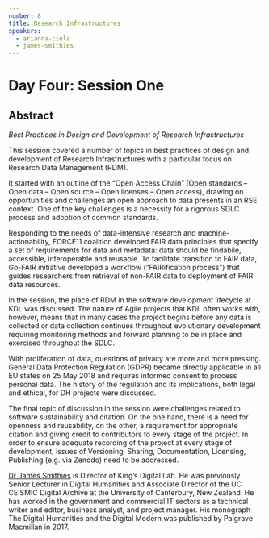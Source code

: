 ```yaml
---
number: 8
title: Research Infrastructures
speakers:
  - arianna-ciula
  - james-smithies
---
```


# Day Four: Session One

## Abstract

_Best Practices in Design and Development of Research Infrastructures_

This session covered a number of topics in best practices of design and
development of Research Infrastructures with a particular focus on Research Data
Management (RDM).

It started with an outline of the “Open Access Chain” (Open standards – Open
data – Open source – Open licenses – Open access), drawing on opportunities and
challenges an open approach to data presents in an RSE context. One of the key
challenges is a necessity for a rigorous SDLC process and adoption of common
standards.

Responding to the needs of data-intensive research and machine-actionability,
FORCE11 coalition developed FAIR data principles that specify a set of
requirements for data and metadata: data should be findabile, accessible,
interoperable and reusable. To facilitate transition to FAIR data, Go-FAIR
initiative developed a workflow (“FAIRification process”) that guides
researchers from retrieval of non-FAIR data to deployment of FAIR data
resources.

In the session, the place of RDM in the software development lifecycle at KDL
was discussed. The nature of Agile projects that KDL often works with, however,
means that in many cases the project begins before any data is collected or data
collection continues throughout evolutionary development requiring monitoring
methods and forward planning to be in place and exercised throughout the SDLC.

With proliferation of data, questions of privacy are more and more pressing.
General Data Protection Regulation (GDPR) became directly applicable in all EU
states on 25 May 2018 and requires informed consent to process personal data.
The history of the regulation and its implications, both legal and ethical, for
DH projects were discussed.

The final topic of discussion in the session were challenges related to software
sustainability and citation. On the one hand, there is a need for openness and
reusability, on the other, a requirement for appropriate citation and giving
credit to contributors to every stage of the project. In order to ensure
adequate recording of the project at every stage of development, issues of
Versioning, Sharing, Documentation, Licensing, Publishing (e.g. via Zenodo) need
to be addressed.

<Download download="docs/4.1-Research_Infrastructures.pdf" />
<Speakers>

[Dr James Smithies](https://www.kdl.kcl.ac.uk/who-we-are/dr-james-smithies/) is
Director of King’s Digital Lab. He was previously Senior Lecturer in Digital
Humanities and Associate Director of the UC CEISMIC Digital Archive at the
University of Canterbury, New Zealand. He has worked in the government and
commercial IT sectors as a technical writer and editor, business analyst, and
project manager. His monograph The Digital Humanities and the Digital Modern was
published by Palgrave Macmillan in 2017.
